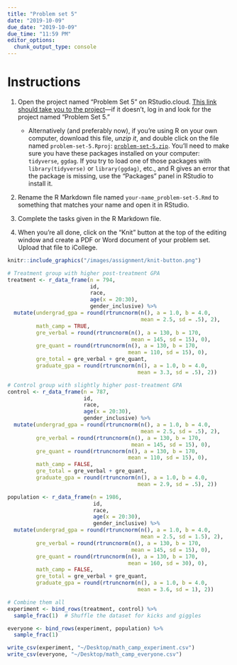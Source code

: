 ```yaml
---
title: "Problem set 5"
date: "2019-10-09"
due_date: "2019-10-09"
due_time: "11:59 PM"
editor_options: 
  chunk_output_type: console
---
```


# Instructions

1. Open the project named "Problem Set 5" on RStudio.cloud. [This link should take you to the project](https://rstudio.cloud/spaces/26160/project/581468)—if it doesn't, log in and look for the project named "Problem Set 5."
    - Alternatively (and preferably now), if you're using R on your own computer, download this file, *unzip it*, and double click on the file named `problem-set-5.Rproj`: [<i class="fas fa-file-archive"></i> `problem-set-5.zip`](/files/problem-set-5.zip). You'll need to make sure you have these packages installed on your computer: `tidyverse`, `ggdag`. If you try to load one of those packages with `library(tidyverse)` or `library(ggdag)`, etc., and R gives an error that the package is missing, use the "Packages" panel in RStudio to install it.

2. Rename the R Markdown file named `your-name_problem-set-5.Rmd` to something that matches your name and open it in RStudio.

3. Complete the tasks given in the R Markdown file.

4. When you're all done, click on the "Knit" button at the top of the editing window and create a PDF or Word document of your problem set. Upload that file to iCollege.

```r
knitr::include_graphics("/images/assignment/knit-button.png")
```

```r
# Treatment group with higher post-treatment GPA
treatment <- r_data_frame(n = 794, 
                          id, 
                          race, 
                          age(x = 20:30), 
                          gender_inclusive) %>% 
  mutate(undergrad_gpa = round(rtruncnorm(n(), a = 1.0, b = 4.0, 
                                          mean = 2.5, sd = .5), 2),
         math_camp = TRUE,
         gre_verbal = round(rtruncnorm(n(), a = 130, b = 170,
                                       mean = 145, sd = 15), 0),
         gre_quant = round(rtruncnorm(n(), a = 130, b = 170,
                                      mean = 110, sd = 15), 0),
         gre_total = gre_verbal + gre_quant,
         graduate_gpa = round(rtruncnorm(n(), a = 1.0, b = 4.0, 
                                         mean = 3.3, sd = .5), 2))

# Control group with slightly higher post-treatment GPA
control <- r_data_frame(n = 787, 
                        id, 
                        race, 
                        age(x = 20:30), 
                        gender_inclusive) %>% 
  mutate(undergrad_gpa = round(rtruncnorm(n(), a = 1.0, b = 4.0, 
                                          mean = 2.5, sd = .5), 2),
         gre_verbal = round(rtruncnorm(n(), a = 130, b = 170,
                                       mean = 145, sd = 15), 0),
         gre_quant = round(rtruncnorm(n(), a = 130, b = 170,
                                      mean = 110, sd = 15), 0),
         math_camp = FALSE,
         gre_total = gre_verbal + gre_quant,
         graduate_gpa = round(rtruncnorm(n(), a = 1.0, b = 4.0, 
                                         mean = 2.9, sd = .5), 2))

population <- r_data_frame(n = 1986, 
                           id, 
                           race, 
                           age(x = 20:30), 
                           gender_inclusive) %>% 
  mutate(undergrad_gpa = round(rtruncnorm(n(), a = 1.0, b = 4.0, 
                                          mean = 2.5, sd = 1.5), 2),
         gre_verbal = round(rtruncnorm(n(), a = 130, b = 170,
                                       mean = 145, sd = 15), 0),
         gre_quant = round(rtruncnorm(n(), a = 130, b = 170,
                                      mean = 160, sd = 30), 0),
         math_camp = FALSE,
         gre_total = gre_verbal + gre_quant,
         graduate_gpa = round(rtruncnorm(n(), a = 1.0, b = 4.0, 
                                         mean = 3.6, sd = 1), 2))

# Combine them all
experiment <- bind_rows(treatment, control) %>% 
  sample_frac(1)  # Shuffle the dataset for kicks and giggles

everyone <- bind_rows(experiment, population) %>% 
  sample_frac(1)

write_csv(experiment, "~/Desktop/math_camp_experiment.csv")
write_csv(everyone, "~/Desktop/math_camp_everyone.csv")
```

